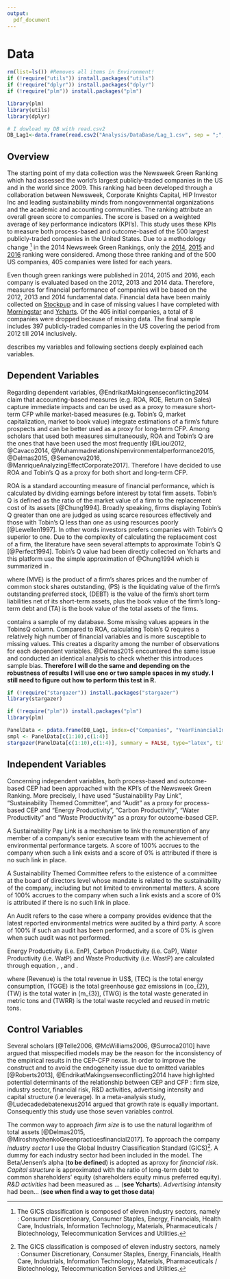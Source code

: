 ```yaml
---
output:
  pdf_document
---
```

# Data 

```r
rm(list=ls()) #Removes all items in Environment!
if (!require("utils")) install.packages("utils")
if (!require("dplyr")) install.packages("dplyr")
if (!require("plm")) install.packages("plm")

library(plm)
library(utils)
library(dplyr)

# I dowload my DB with read.csv2
DB_Lag1<-data.frame(read.csv2("Analysis/DataBase/Lag_1.csv", sep = ";",stringsAsFactors=FALSE, header = TRUE ))

```


## Overview

<!--

To be continued....
* Paragraph on green data

* Paragraph on financial data

** Account vs market measures : I took both
** Definition of ROA and TobinsQ
-->


The starting point of my data collection was the Newsweek Green Ranking which had assessed the world’s largest publicly-traded companies in the US and in the world since 2009. This ranking had been developed through a collaboration between Newsweek, Corporate Knights Capital, HIP Investor Inc and leading sustainability minds from nongovernmental organizations and the academic and accounting communities. The ranking attribute an overall green score to companies. The score is based on a weighted average of key performance indicators (KPI's). This study uses these KPIs to measure both process-based and outcome-based of the 500 largest publicly-traded companies in the United States. Due to a methodology change [^1] in the 2014 Newsweek Green Rankings, only the [2014](http://www.newsweek.com/green/worlds-greenest-companies-2014), [2015](http://www.newsweek.com/green-2015/top-green-companies-world-2015) and [2016](http://www.newsweek.com/green-2016/top-green-companies-world-2016) ranking were considered. Among those three ranking and of the 500 US companies, 405 companies were listed for each years.

[^1]: As a result of making a transition to a 100% rules-based approach, the methodology for the 2014 Newsweek Green Rankings differs considerably from the framework used in the 2012 Newsweek Green Rankings. Therefore ranking results prior to 2014 and ones subsequent can not be compared.

Even though green rankings were published in 2014, 2015 and 2016, each company is evaluated based on the 2012, 2013 and 2014 data. Therefore, measures for financial performance of companies will be based on the 2012, 2013 and 2014 fundamental data. Financial data have been mainly collected on [Stockpup](http://www.stockpup.com/) and in case of missing values I have completed with [Morningstar](http://www.morningstar.be/be/default.aspx) and [Ycharts](https://ycharts.com/). Of the 405 initial companies, a total of 8 companies were dropped because of missing data. The final sample includes 397 publicly-traded companies in the US covering the period from 2012 till 2014 inclusively. 

\autoref{VarDef} describes my variables and following sections deeply explained each variables.




<!--

In the meantime, the function *pdim()* extracts the dimensions of both panel data, namely *DB_Lag1* and *DB_Lag1sQ*, and we can observe that both are characterized as *unbalanced*. Indeed I had to remove some year observations due to missing values. 


```r
library(plm)
# Apply pdim on the full panel data 
pdim(DB_Lag1)
# Apply pdim on the panel data without missing values of TobinsQ
pdim(DB_Lag1)
```

-->
\begin{table}[h]
\centering
\caption{Variable Definition} 
\label{VarDef}
\begin{tabular}{lp{3cm}p{11cm}}
\\[-1.8ex]\hline 
\hline \\[-1.8ex] 
 & Variables & Description \\ 
\hline
1 & Tobin's Q & The ratio of a firm’s market value to the replacement cost of its assets \\ 
2 & Return on Asset & Earnings before interest over total firm assets \\ 
3 & Energy Productivity & Revenue (\$US) / Total Energy Consumption \\ 
4 & Carbon Productivity & Revenue (\$US) / Total Greenhouse gas Emissions (CO2) \\ 
5 & Water Productivity & Revenue (\$US) / Total water (m3) \\ 
6 & Waste Productivity & Revenue (\$US) / [Total waste generated (metric tonnes)–waste recycled/reused (tones)] \\ 
7 & Sustainability Pay Link & A mechanism to link the remuneration of any member of a company's senior executive team with the achievement of environmental performance targets. The existence of such a link is awarded a score of 100\%. A score of 0\% is attributed if there is no such mechanism in place \\ 
8 & Sustainable Themed Commitment & Refers to the existence of a committee at the Board of Directors level whose mandate is related to the sustainability of the company, including but not limited to environmental matters. A score of 100\% accrues to the company when such link exists and a score of 0\% is attributed if there is no such link in place \\ 
9 & Audit Score & Refers to the case where a company provides evidence that the latest reported environmental metrics were audited by a third party. Newsweek and their research partners award a score of 100\% if such audit has been performed, and a score of 0\% is given when such audit was not performed. \\ 
10 & Capital Structure & The ratio of long-term debt to common shareholders' equity (shareholders equity minus preferred equity) \\ 
11 & Growth & The ratio of earnings to revenue \\ 
12 & Firm Size & Log of total assets \\ 
13 & Industry & Global Industry Classification Standard (GICS) of the firm. The variable take a value from 1 to 10 where 1 = Consumer Discretionary, 2 = Consumer Staples, 3 = Energy, 4 = Financials, 5 = Health Care, 6 = Industrials, 7 = Information Technology, 8 = Materials, 9 = Pharmaceuticals / Biotechnology, 10 = Telecommunication Services and 11 = Utilities \\ 
\hline
\end{tabular}
\end{table}

## Dependent Variables

Regarding dependent variables, @EndrikatMakingsenseconflicting2014 claim that accounting-based measures (e.g. ROA, ROE, Return on Sales) capture immediate impacts and can be used as a proxy to measure short-term CFP while market-based measures (e.g. Tobin's Q, market capitalization, market to book value) integrate estimations of a firm’s future prospects and can be better used as a proxy for long-term CFP. Among scholars that used both measures simultaneously, ROA and Tobin's Q are the ones that have been used the most frequently [@Lioui2012, @Cavaco2014, @Muhammadrelationshipenvironmentalperformance2015, @Delmas2015, @Semenova2016, @ManriqueAnalyzingEffectCorporate2017]. Therefore I have decided to use ROA and Tobin's Q as a proxy for both short and long-term CFP.

ROA is a standard accounting measure of financial performance, which is calculated by dividing earnings before interest by total firm assets. Tobin's Q is defined as the ratio of the market value of a firm to the replacement cost of its assets [@Chung1994]. Broadly speaking, firms displaying Tobin’s Q greater than one are judged as using scarce resources effectively and those with Tobin’s Q less than one as using resources poorly [@Lewellen1997]. In other words investors prefers companies with Tobin's Q superior to one. Due to the complexity of calculating the replacement cost of a firm, the literature have seen several attempts to approximate Tobin's Q [@Perfect1994]. Tobin's Q value had been directly collected on Ycharts and this platform use the simple approximation of @Chung1994 which is summarized in \autoref{Chung}.

\begin{equation}
Tobin's Q = \frac{MVE + PS + DEBT}{TA}
\label{Chung}
\end{equation}


where \(MVE\) is the product of a firm's shares prices and the number of common stock shares outstanding, \(PS\) is the liquidating value of the firm's outstanding preferred stock, \(DEBT\) is the value of the firm's short term liabilities net of its short-term assets, plus the book value of the firm's long-term debt and \(TA\) is the book value of the total assets of the firms.


\autoref{Smpl} contains a sample of my database. Some missing values appears in the TobinsQ column. Compared to ROA, calculating Tobin’s Q requires a relatively high number of financial variables and is more susceptible to missing values. This creates a disparity among the number of observations for each dependent variables. @Delmas2015 encountered the same issue and conducted an identical analysis to check whether this introduces sample bias. **Therefore I will do the same and depending on the robustness of results I will use one or two sample spaces in my study. I still need to figure out how to perform this test in R.**

```r
if (!require("stargazer")) install.packages("stargazer")
library(stargazer)

if (!require("plm")) install.packages("plm")
library(plm)

PanelData <- pdata.frame(DB_Lag1, index=c("Companies", "YearFinancialIndicator"))
smpl <- PanelData[c(1:10),c(1:4)]
stargazer(PanelData[c(1:10),c(1:4)], summary = FALSE, type="latex", title = "Sample selection of the data base", label="Smpl", table.placement = "h", digits = 2, header = FALSE) # the agument 'header = FALSE" is really important to remove the citation info of stargazer package"

```

\newpage
## Independent Variables

Concerning independent variables, both process-based and outcome-based CEP had been approached with the KPI's of the Newsweek Green Ranking. More precisely, I have used “Sustainability Pay Link”, “Sustainability Themed Committee”, and “Audit” as a proxy for process-based CEP and "Energy Productivity", "Carbon Productivity", "Water Productivity" and "Waste Productivity" as a proxy for outcome-based CEP. 

A Sustainability Pay Link is a mechanism to link the remuneration of any member of a company’s senior executive team with the achievement of environmental performance targets. A score of 100% accrues to the company when such a link exists and a score of 0% is attributed if there is no such link in place.

A Sustainability Themed Committee refers to the existence of a committee at the board of directors level whose mandate is related to the sustainability of the company, including but not limited to environmental matters.
A score of 100% accrues to the company when such a link exists and a score of 0% is attributed if there is no such link in place.

An Audit refers to the case where a company provides evidence that the latest reported environmental metrics were audited by a third party. A score of 100% if such an audit has been performed, and a score of 0% is given when such audit was not performed.

Energy Productivity (i.e. EnP), Carbon Productivity (i.e. CaP), Water Productivity (i.e. WatP) and Waste Productivity (i.e. WastP) are calculated through equation \ref{EnP}, \ref{CaP}, \ref{WatP} and \ref{WastP}. 

\begin{equation}
EnP = \frac{Revenue}{TEC}
\label{EnP}
\end{equation}

\begin{equation}
CaP = \frac{Revenue}{TGGE}
\label{CaP}
\end{equation}

\begin{equation}
WatP = \frac{Revenue}{TW}
\label{WatP}
\end{equation}

\begin{equation}
WastP = \frac{Revenue}{(TWG - TWRR)}
\label{WastP}
\end{equation}

where \(Revenue\) is the total revenue in US$, \(TEC\) is the total energy consumption, \(TGGE\) is the total greenhouse gaz emissions in \(co_{2}\), \(TW\) is the total water in \(m_{3}\), \(TWG\) is the total waste generated in metric tons and \(TWRR\) is the total waste recycled and reused in metric tons.


## Control Variables


Several scholars [@Telle2006, @McWilliams2006, @Surroca2010] have argued that misspecified models may be the reason for the inconsistency of the empirical results in the CEP-CFP nexus. In order to improve the construct and to avoid the endogeneity issue due to omitted variables [@Roberts2013], @EndrikatMakingsenseconflicting2014 have highlighted potential determinants of the relationship between CEP and CFP : firm size, industry sector, financial risk, R&D activities, advertising intensity and capital structure (i.e leverage). In a meta-analysis study, @Ludecadedebatenexus2014 argued that growth rate is equally important. Consequently this study use those seven variables control.

The common way to approach *firm size* is to use the natural logarithm of total assets [@Delmas2015, @MiroshnychenkoGreenpracticesfinancial2017]. To approach the company *industry sector* I use the Global Industry Classification Standard (GICS)[^1]. A dummy for each industry sector had been included in the model. The Beta/Jensen's alpha (**to be defined**) is adopted as aproxy for *financial risk*. *Capital structure* is approximated with the ratio of long-term debt to common shareholders’ equity (shareholders equity minus preferred equity). *R&D activities* had been measured as ... (**see Ycharts**). *Advertising intensity* had been... (**see when find a way to get those data**)

[^1]: The GICS classification is composed of eleven industry sectors, namely : Consumer Discretionary, Consumer Staples, Energy, Financials, Health Care, Industrials, Information Technology, Materials, Pharmaceuticals / Biotechnology, Telecommunication Services and Utilities.















